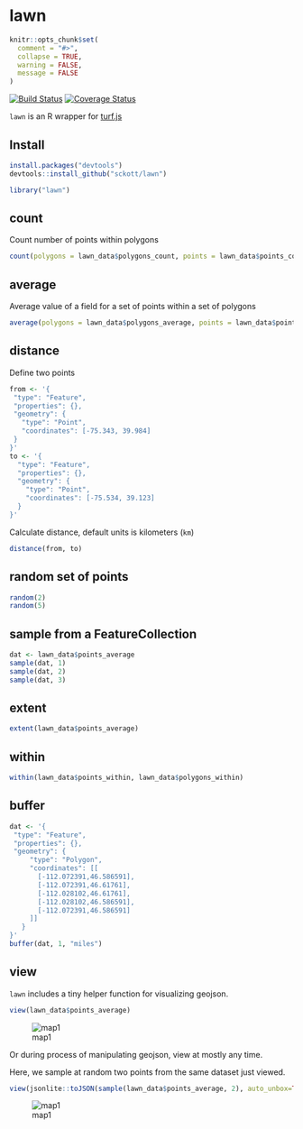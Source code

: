 lawn
=======

```r
knitr::opts_chunk$set(
  comment = "#>",
  collapse = TRUE,
  warning = FALSE,
  message = FALSE
)
```

[![Build Status](https://api.travis-ci.org/sckott/lawn.png)](https://travis-ci.org/sckott/lawn)
[![Coverage Status](https://coveralls.io/repos/sckott/lawn/badge.svg)](https://coveralls.io/r/sckott/lawn)

`lawn` is an R wrapper for [turf.js](http://turfjs.org/)

## Install

```r
install.packages("devtools")
devtools::install_github("sckott/lawn")
```

```r
library("lawn")
```

## count

Count number of points within polygons

```r
count(polygons = lawn_data$polygons_count, points = lawn_data$points_count)
```


## average

Average value of a field for a set of points within a set of polygons

```r
average(polygons = lawn_data$polygons_average, points = lawn_data$points_average, 'population')
```

## distance

Define two points

```r
from <- '{
 "type": "Feature",
 "properties": {},
 "geometry": {
   "type": "Point",
   "coordinates": [-75.343, 39.984]
 }
}'
to <- '{
  "type": "Feature",
  "properties": {},
  "geometry": {
    "type": "Point",
    "coordinates": [-75.534, 39.123]
  }
}'
```

Calculate distance, default units is kilometers (`km`)

```r
distance(from, to)
```

## random set of points

```r
random(2)
random(5)
```

## sample from a FeatureCollection

```r
dat <- lawn_data$points_average
sample(dat, 1)
sample(dat, 2)
sample(dat, 3)
```

## extent

```r
extent(lawn_data$points_average)
```

## within

```r
within(lawn_data$points_within, lawn_data$polygons_within)
```

## buffer

```r
dat <- '{
 "type": "Feature",
 "properties": {},
 "geometry": {
     "type": "Polygon",
     "coordinates": [[
       [-112.072391,46.586591],
       [-112.072391,46.61761],
       [-112.028102,46.61761],
       [-112.028102,46.586591],
       [-112.072391,46.586591]
     ]]
   }
}'
buffer(dat, 1, "miles")
```

## view

`lawn` includes a tiny helper function for visualizing geojson. 

```r
view(lawn_data$points_average)
```

![map1](inst/img/map1.png)

Or during process of manipulating geojson, view at mostly any time. 

Here, we sample at random two points from the same dataset just viewed.

```r
view(jsonlite::toJSON(sample(lawn_data$points_average, 2), auto_unbox=TRUE))
```

![map1](inst/img/map2.png)
